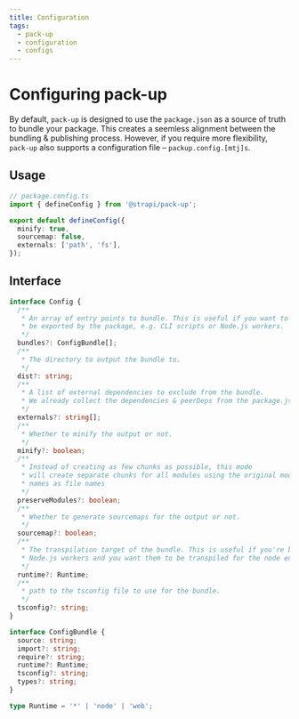 ```yaml
---
title: Configuration
tags:
  - pack-up
  - configuration
  - configs
---
```


# Configuring pack-up

By default, `pack-up` is designed to use the `package.json` as a source of truth to bundle your package.
This creates a seemless alignment between the bundling & publishing process. However, if you require more
flexibility, `pack-up` also supports a configuration file – `packup.config.[mtj]s`.

## Usage

```ts
// package.config.ts
import { defineConfig } from '@strapi/pack-up';

export default defineConfig({
  minify: true,
  sourcemap: false,
  externals: ['path', 'fs'],
});
```

## Interface

```ts
interface Config {
  /**
   * An array of entry points to bundle. This is useful if you want to bundle something that should not
   * be exported by the package, e.g. CLI scripts or Node.js workers.
   */
  bundles?: ConfigBundle[];
  /**
   * The directory to output the bundle to.
   */
  dist?: string;
  /**
   * A list of external dependencies to exclude from the bundle.
   * We already collect the dependencies & peerDeps from the package.json.
   */
  externals?: string[];
  /**
   * Whether to minify the output or not.
   */
  minify?: boolean;
  /**
   * Instead of creating as few chunks as possible, this mode
   * will create separate chunks for all modules using the original module
   * names as file names
   */
  preserveModules?: boolean;
  /**
   * Whether to generate sourcemaps for the output or not.
   */
  sourcemap?: boolean;
  /**
   * The transpilation target of the bundle. This is useful if you're bundling many different CLIs or
   * Node.js workers and you want them to be transpiled for the node environment.
   */
  runtime?: Runtime;
  /**
   * path to the tsconfig file to use for the bundle.
   */
  tsconfig?: string;
}

interface ConfigBundle {
  source: string;
  import?: string;
  require?: string;
  runtime?: Runtime;
  tsconfig?: string;
  types?: string;
}

type Runtime = '*' | 'node' | 'web';
```
